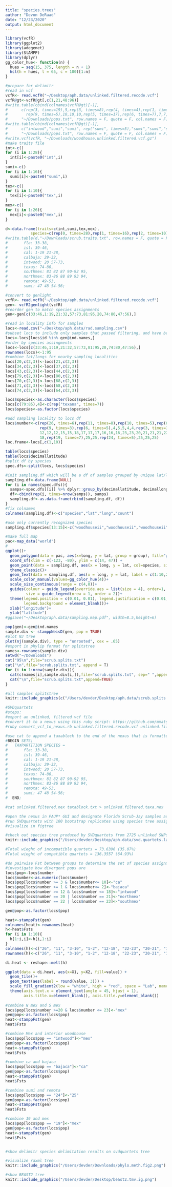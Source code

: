 ```yaml
---
title: "species.trees"
author: "Devon DeRaad"
date: "12/23/2020"
output: html_document
---
```


```r
library(vcfR)
library(ggplot2)
library(adegenet)
library(StAMPP)
library(dplyr)
gg_color_hue<- function(n) {
  hues = seq(15, 375, length = n + 1)
  hcl(h = hues, l = 65, c = 100)[1:n]
}

#prepare for delimitr
#read in vcf
vcfR<- read.vcfR("~/Desktop/aph.data/unlinked.filtered.recode.vcf")
vcfR@gt<-vcfR@gt[,c(1,21,48:96)]
#write.table(cbind(colnames(vcfR@gt)[-1],
#      c(rep(3, times=19),5,rep(3, times=8),rep(4, times=4),rep(1, times=6),rep(2, times=8),10,10,
#        rep(9, times=5),10,10,10,rep(5, times=17),rep(6, times=7),7,7,8,8,8,8,7,8,8,7,7,7,8,8,7)),
#      "~/Downloads/pops.txt", row.names = F, quote = F, col.names = F)
#write.table(cbind(colnames(vcfR@gt)[-1],
#      c("intwood","sumi","sumi", rep("sumi", times=5),"sumi","sumi","sumi",rep("intwood", times=17),rep("texas", times=7),rep("mex", times=15))),
#      "~/Downloads/pops.txt", row.names = F, quote = F, col.names = F)
#write.vcf(vcfR, "~/Downloads/woodhouse.unlinked.filtered.vcf.gz")
#make traits file
int<-c()
for (i in 1:28){
  int[i]<-paste0("int",i)
}
sumi<-c()
for (i in 1:16){
  sumi[i]<-paste0("sumi",i)
}
tex<-c()
for (i in 1:10){
  tex[i]<-paste0("tex",i)
}
mex<-c()
for (i in 1:26){
  mex[i]<-paste0("mex",i)
}

d<-data.frame(traits=c(int,sumi,tex,mex),
           species=c(rep(0, times=28),rep(1, times=16),rep(2, times=10),rep(3, times=26)))
#write.table(d,"~/Downloads/scrub.traits.txt", row.names = F, quote = F, col.names = T)
#  		fla: 33-38,
#  		isl: 39-46,
#  		cal: 1-19 21-28,
#  		calbaja: 29-32,
#  		intwood: 20 57-73,
#  		texas: 74-80,
#  		southmex: 81 82 87 90-92 95,
#  		northmex: 83-86 88 89 93 94,
#  		remota: 49-53,
#  		sumi: 47 48 54-56;

```

```r
#convert to genlight
vcfR<- read.vcfR("~/Desktop/aph.data/unlinked.filtered.recode.vcf")
gen<- vcfR2genlight(vcfR)
#reorder gen to match species assignments
gen<-gen[c(33:46,1:19,21:32,57:73,81:95,20,74:80,47:56),]

#read in locality info for samples
locs<-read.csv("~/Desktop/aph.data/rad.sampling.csv")
#subset locs to include only samples that passed filtering, and have been retained in the vcf
locs<-locs[locs$id %in% gen@ind.names,]
#order by species assingments
locs<-locs[c(33:46,1:19,21:32,57:73,81:95,20,74:80,47:56),]
rownames(locs)<-1:95
#combine lat/longs for nearby sampling localities 
locs[20,c(2,3)]<-locs[21,c(2,3)]
locs[34,c(2,3)]<-locs[37,c(2,3)]
locs[43,c(2,3)]<-locs[44,c(2,3)]
locs[79,c(2,3)]<-locs[80,c(2,3)]
locs[70,c(2,3)]<-locs[68,c(2,3)]
locs[71,c(2,3)]<-locs[68,c(2,3)]
locs[74,c(2,3)]<-locs[64,c(2,3)]

locs$species<-as.character(locs$species)
locs[c(79:85),4]<-c(rep("texana", times=7))
locs$species<-as.factor(locs$species)

#add sampling locality to locs df
locs$number<-c(rep(26, times=6),rep(11, times=8),rep(10, times=5),rep(8, times=4),rep(7, times=2),
               rep(9, times=3),rep(6, times=5),4,5,5,4,4,rep(3, times=3),2,1,1,2,14,14,13,13,13,
               12,12,12,15,15,18,17,17,17,16,16,16,23,23,20,21,21,21,22,21,21,22,22,23,20,20,22,
               18,rep(19, times=7),25,25,rep(24, times=5),25,25,25)
loc.frame<-locs[,c(1,10)]

table(locs$species)
table(locs$decimallatitude)
#split df by species
spec.dfs<-split(locs, locs$species)

#init sampling.df which will be a df of samples grouped by unique lat/long
sampling.df<-data.frame(NULL)
for (i in names(spec.dfs)){
  samps<-spec.dfs[[i]] %>% dplyr::group_by(decimallatitude, decimallongitude) %>% dplyr::summarize(count=n())
  df<-cbind(rep(i, times=nrow(samps)), samps)
  sampling.df<-as.data.frame(rbind(sampling.df, df))
}
#fix colnames
colnames(sampling.df)<-c("species","lat","long","count")

#use only currently recognized species
sampling.df$species[13:15]<-c("woodhouseii","woodhouseii","woodhouseii")

#make full map
pac<-map_data("world")
#
ggplot()+
  geom_polygon(data = pac, aes(x=long, y = lat, group = group), fill="grey90", col="black", cex=.1)+
  coord_sf(xlim = c(-123, -80), ylim = c(14, 47)) + 
  geom_point(data = sampling.df, aes(x = long, y = lat, col=species, size=count), alpha =.8, show.legend=TRUE) +
  theme_classic()+
  geom_text(data = sampling.df, aes(x = long, y = lat, label = c(1:10,26,11,25,24,19,23,22,21,20,18,17,14,13,12,16,15)),size = 3)+
  scale_color_manual(values=gg_color_hue(4))+
  scale_size_continuous(range = c(4,8))+
  guides(colour = guide_legend(override.aes = list(size = 4), order=1, label.theme = element_text(face = "italic")),
         size = guide_legend(nrow = 1, order = 2))+
  theme(legend.position = c(0.01, 0.01), legend.justification = c(0.01, 0.01),
        legend.background = element_blank())+
  xlab("longitude")+
  ylab("latitude")
#ggsave("~/Desktop/aph.data/sampling.map.pdf", width=8.5,height=6)
```

```r
pop(gen)<-gen@ind.names
sample.div <- stamppNeisD(gen, pop = TRUE)
#plot NJ tree
plot(nj(sample.div), type = "unrooted", cex = .65)
#export in phylip format for splitstree
names<-rownames(sample.div)
setwd("~/Downloads")
cat("95\n",file="scrub.splits.txt")
cat("\n",file="scrub.splits.txt", append = T)
for (i in 1:nrow(sample.div)){
  cat(c(names[i],sample.div[i,]),file="scrub.splits.txt", sep=" ",append=TRUE)
  cat("\n",file="scrub.splits.txt",append=TRUE)
}

#all samples splitstree
knitr::include_graphics(c("/Users/devder/Desktop/aph.data/scrub.splits.labeled.by.locality.png"))

```

```r
#SVDquartets
#steps:
#export an unlinked, filtered vcf file
#convert it to a nexus using this ruby script: https://github.com/mmatschiner/tutorials/blob/master/species_tree_inference_with_snp_data/src/convert_vcf_to_nexus.rb
#ruby convert_vcf_to_nexus.rb unlinked.filtered.recode.vcf unlinked.filtered.nex

#use cat to append a taxablock to the end of the nexus that is formatted like this:
#BEGIN SETS;
#  	TAXPARTITION SPECIES =
#  		fla: 33-38,
#  		isl: 39-46,
#  		cal: 1-19 21-28,
#  		calbaja: 29-32,
#  		intwood: 20 57-73,
#  		texas: 74-80,
#  		southmex: 81 82 87 90-92 95,
#  		northmex: 83-86 88 89 93 94,
#  		remota: 49-53,
#  		sumi: 47 48 54-56;
#  END;

#cat unlinked.filtered.nex taxablock.txt > unlinked.filtered.taxa.nex

#open the nexus in PAUP* GUI and designate Florida Scrub-Jay samples as outgroup.
#run SVDquartets with 100 bootstrap replicates using species tree assignments
#visualize in figtree

#check out species tree produced by SVDquartets from 2725 unlinked SNPs
knitr::include_graphics("/Users/devder/Desktop/aph.data/svd.quartets.labeled.png")

#Total wieght of incompatible quartets = 73.6396 (35.07%)
#Total wieght of compatible quartets = 136.3557 (64.93%)

```


```r
#do pairwise Fst between groups to determine the set of species assignments to give delimitr
#investigate how divergent pops are
locs$pop<-locs$number
locs$number<-as.numeric(locs$number)
locs$pop[locs$number >= 3 & locs$number<= 10]<-"ca"
locs$pop[locs$number >= 1 & locs$number<= 2]<-"bajaca"
locs$pop[locs$number >= 12 & locs$number <= 18]<-"intwood"
locs$pop[locs$number == 20 | locs$number == 21]<-"northmex"
locs$pop[locs$number == 22 | locs$number == 23]<-"southmex"

gen@pop<-as.factor(locs$pop)

heat<-stamppFst(gen)
colnames(heat)<-rownames(heat)
h<-heat$Fsts
for (i in 1:10){
  h[1:i,i]<-h[i,1:i]
}
colnames(h)<-c("26", "11", "3-10", "1-2", "12-18", "22-23", "20-21", "19", "25", "24")
rownames(h)<-c("26", "11", "3-10", "1-2", "12-18", "22-23", "20-21", "19", "25", "24")

di.heat <- reshape::melt(h)

ggplot(data = di.heat, aes(x=X1, y=X2, fill=value)) + 
  geom_tile()+
  geom_text(aes(label = round(value, 3))) +
  scale_fill_gradient2(low = "white", high = "red", space = "Lab", name="Fst") +
  theme(axis.text.x = element_text(angle = 45, hjust = 1),
        axis.title.x=element_blank(), axis.title.y=element_blank())
  
#combine N mex and S mex
locs$pop[locs$number >=20 & locs$number <= 23]<-"mex"
gen@pop<-as.factor(locs$pop)
heat<-stamppFst(gen)
heat$Fsts

#combine Mex and interior woodhouse
locs$pop[locs$pop == "intwood"]<-"mex"
gen@pop<-as.factor(locs$pop)
heat<-stamppFst(gen)
heat$Fsts

#combine ca and bajaca
locs$pop[locs$pop == "bajaca"]<-"ca"
gen@pop<-as.factor(locs$pop)
heat<-stamppFst(gen)
heat$Fsts

#combine sumi and remota
locs$pop[locs$pop == "24"]<-"25"
gen@pop<-as.factor(locs$pop)
heat<-stamppFst(gen)
heat$Fsts

#combine 19 and mex
locs$pop[locs$pop == "19"]<-"mex"
gen@pop<-as.factor(locs$pop)
heat<-stamppFst(gen)
heat$Fsts


#show delimitr species delimitation results on svdquartets tree

```


```r
#visualize raxml tree
knitr::include_graphics("/Users/devder/Downloads/phylo.meth.fig2.png")

```

```r
#show BEAST2 tree
knitr::include_graphics("/Users/devder/Desktop/beast2.tmv.ig.png")

```

